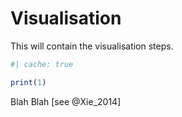 # Visualisation

This will contain the visualisation steps.

```r
#| cache: true

print(1)
```


Blah Blah [see @Xie_2014]